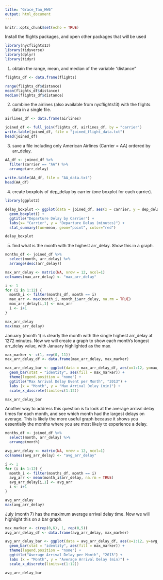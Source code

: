 ```yaml
---
title: "Grace_Tan_HW6"
output: html_document
---
```


```r
knitr::opts_chunk$set(echo = TRUE)
```

Install the flights packages, and open other packages that will be used

```r
library(nycflights13)
library(tidyverse)
library(dplyr)
library(tidyr)
```


1) obtain the range, mean, and median of the variable “distance”

```r
flights_df <- data.frame(flights)

range(flights_df$distance)
mean(flights_df$distance)
median(flights_df$distance)
```


2) combine the airlines (also available from nycflights13) with the flights data in a single file.

```r
airlines_df <- data.frame(airlines)

joined_df <- full_join(flights_df, airlines_df, by = "carrier")
write.table(joined_df, file = "joined_flight_data.txt")
head(joined_df)
```


3) save a file including only American Airlines (Carrier = AA) ordered by arr_delay.

```r
AA_df <- joined_df %>%
  filter(carrier == "AA") %>%
  arrange(arr_delay)
  
write.table(AA_df, file = "AA_data.txt")
head(AA_df)
```


4) create boxplots of dep_delay by carrier (one boxplot for each carrier).

```r
library(ggplot2)

delay_boxplot <- ggplot(data = joined_df, aes(x = carrier, y = dep_delay)) +
  geom_boxplot() +
  ggtitle("Departure Delay by Carrier") +
  labs(x= "Carrier", y = "Departure Delay (minutes)") +
  stat_summary(fun=mean, geom="point", color="red")

delay_boxplot
```

5) find what is the month with the highest arr_delay. Show this in a graph.

```r
months_df <- joined_df %>%
  select(month, arr_delay) %>%
  arrange(desc(arr_delay))

max_arr_delay <- matrix(NA, nrow = 12, ncol=1)
colnames(max_arr_delay) <- "max_arr_delay"

i <- 1
for (i in 1:12) {
  month_i <- filter(months_df, month == i)
  max_arr <- max(month_i, month_i$arr_delay, na.rm = TRUE)
  max_arr_delay[i,1] <- max_arr
  i <- i+1
}

max_arr_delay
max(max_arr_delay)
```

January (month 1) is clearly the month with the single highest arr_delay at 1272 minutes.  Now we will create a graph to show each month's longest arr_delay value, with January highlighted as the max.

```r
max_marker <- c(1, rep(0, 11))
max_arr_delay_df <- data.frame(max_arr_delay, max_marker)

max_arr_delay_bar <- ggplot(data = max_arr_delay_df, aes(x=1:12, y=max_arr_delay)) +
  geom_bar(stat = "identity", aes(fill = max_marker)) +
  theme(legend.position = "none") +
  ggtitle("Max Arrival Delay Event per Month", "2013") +
  labs (x = "Month", y = "Max Arrival Delay (min)") +
  scale_x_discrete(limits=c(1:12))

max_arr_delay_bar
```


Another way to address this question is to look at the average arrival delay times for each month, and see which month had the largest delays on average.  This is likely the more useful graph because it shows you essentially the months where you are most likely to experience a delay.

```r
months_df <- joined_df %>%
  select(month, arr_delay) %>%
  arrange(month)

avg_arr_delay <- matrix(NA, nrow = 12, ncol=1)
colnames(avg_arr_delay) <- "avg_arr_delay"

i <- 1
for (i in 1:12) {
  month_i <- filter(months_df, month == i)
  avg_arr <- mean(month_i$arr_delay, na.rm = TRUE)
  avg_arr_delay[i,1] <- avg_arr
  i <- i+1
}

avg_arr_delay
max(avg_arr_delay)
```

July (month 7) has the maximum average arrival delay time.  Now we will highlight this on a bar graph.

```r
max_marker <- c(rep(0,6), 1, rep(0,5))
avg_arr_delay_df <- data.frame(avg_arr_delay, max_marker)

avg_arr_delay_bar <- ggplot(data = avg_arr_delay_df, aes(x=1:12, y=avg_arr_delay)) +
  geom_bar(stat = "identity", aes(fill = max_marker)) +
  theme(legend.position = "none") +
  ggtitle("Average Arrival Delay per Month", "2013") +
  labs (x = "Month", y = "Average Arrival Delay (min)") +
  scale_x_discrete(limits=c(1:12))

avg_arr_delay_bar
```